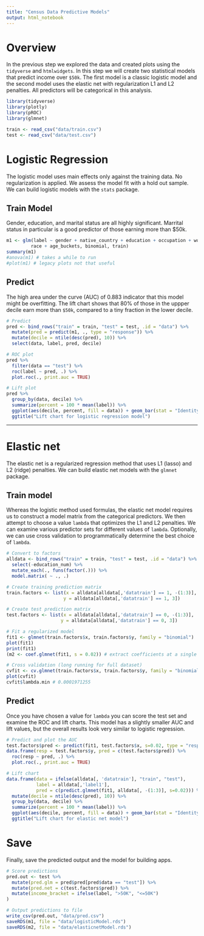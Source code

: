 ```yaml
---
title: "Census Data Predictive Models"
output: html_notebook
---
```


# Overview

In the previous step we explored the data and created plots using the `tidyverse` and `htmlwidgets`. In this step we will create two statistical models that predict income over `$50k`. The first model is a classic logistic model and the second model uses the elastic net with regularization L1 and L2 penalties. All predictors will be categorical in this analysis.

```r
library(tidyverse)
library(plotly)
library(pROC)
library(glmnet)

train <- read_csv("data/train.csv")
test <- read_csv("data/test.csv")
```

# Logistic Regression

The logistic model uses main effects only against the training data. No regularization is applied. We assess the model fit with a hold out sample. We can build logistic models with the `stats` package.

## Train Model

Gender, education, and marital status are all highly significant. Marrital status in particular is a good predictor of those earning more than $50k.

```r
m1 <- glm(label ~ gender + native_country + education + occupation + workclass + marital_status +  
         race + age_buckets, binomial, train)
summary(m1)
#anova(m1) # takes a while to run
#plot(m1) # legacy plots not that useful
```

## Predict

The high area under the curve (AUC) of 0.883 indicator that this model might be overfitting. The lift chart shows that 80% of those in the uppper decile earn more than `$50k`, compared to a tiny fraction in the lower decile.

```r
# Predict
pred <- bind_rows("train" = train, "test" = test, .id = "data") %>%
  mutate(pred = predict(m1, ., type = "response")) %>%
  mutate(decile = ntile(desc(pred), 10)) %>%
  select(data, label, pred, decile)

# ROC plot
pred %>%
  filter(data == "test") %>%
  roc(label ~ pred, .) %>%
  plot.roc(., print.auc = TRUE)

# Lift plot
pred %>%
  group_by(data, decile) %>%
  summarize(percent = 100 * mean(label)) %>%
  ggplot(aes(decile, percent, fill = data)) + geom_bar(stat = "Identity", position = "dodge") +
  ggtitle("Lift chart for logistic regression model")
```


***

# Elastic net

The elastic net is a regularized regression method that uses L1 (lasso) and L2 (ridge) penalties. We can build elastic net models with the `glmnet` package.

## Train model

Whereas the logistic method used formulas, the elastic net model requires us to construct a model matrix from the categorical predictors. We then attempt to choose a value `lambda` that optimizes the L1 and L2 penalties. We can examine various predictor sets for different values of `lambda`. Optionally, we can use cross validation to programmatically determine the best choice of `lambda`.

```r
# Convert to factors
alldata <- bind_rows("train" = train, "test" = test, .id = "data") %>%
  select(-education_num) %>%
  mutate_each(., funs(factor(.))) %>%
  model.matrix( ~ ., .)

# Create training prediction matrix
train.factors <- list(x = alldata[alldata[,'datatrain'] == 1, -(1:3)],
                     y = alldata[alldata[,'datatrain'] == 1, 3])

# Create test prediction matrix
test.factors <- list(x = alldata[alldata[,'datatrain'] == 0, -(1:3)],
                    y = alldata[alldata[,'datatrain'] == 0, 3])

# Fit a regularized model
fit1 <- glmnet(train.factors$x, train.factors$y, family = "binomial")
plot(fit1)
print(fit1)
(m2 <- coef.glmnet(fit1, s = 0.02)) # extract coefficients at a single value of lambda
```

```r
# Cross validation (long running for full dataset)
cvfit <- cv.glmnet(train.factors$x, train.factors$y, family = "binomial", type.measure = "class")
plot(cvfit)
cvfit$lambda.min # 0.0001971255
```

## Predict

Once you have chosen a value for `lambda` you can score the test set and examine the ROC and lift charts. This model has a slightly smaller AUC and lift values, but the overall results look very similar to logistic regression.

```r
# Predict and plot the AUC
test.factors$pred <- predict(fit1, test.factors$x, s=0.02, type = "response") # make predictions
data.frame(resp = test.factors$y, pred = c(test.factors$pred)) %>%
  roc(resp ~ pred, .) %>%
  plot.roc(., print.auc = TRUE)

# Lift chart
data.frame(data = ifelse(alldata[, 'datatrain'], "train", "test"),
           label = alldata[,'label1'],
           pred = c(predict.glmnet(fit1, alldata[, -(1:3)], s=0.02))) %>%
  mutate(decile = ntile(desc(pred), 10)) %>%
  group_by(data, decile) %>%
  summarize(percent = 100 * mean(label)) %>%
  ggplot(aes(decile, percent, fill = data)) + geom_bar(stat = "Identity", position = "dodge") +
  ggtitle("Lift chart for elastic net model")
```

# Save

Finally, save the predicted output and the model for building apps.

```r
# Score predictions
pred.out <- test %>%
  mutate(pred.glm = pred$pred[pred$data == "test"]) %>%
  mutate(pred.net = c(test.factors$pred)) %>%
  mutate(income_bracket = ifelse(label, ">50K", "<=50K")
)

# Output predictions to file
write_csv(pred.out, "data/pred.csv")
saveRDS(m1, file = "data/logisticModel.rds")
saveRDS(m2, file = "data/elasticnetModel.rds")
```

